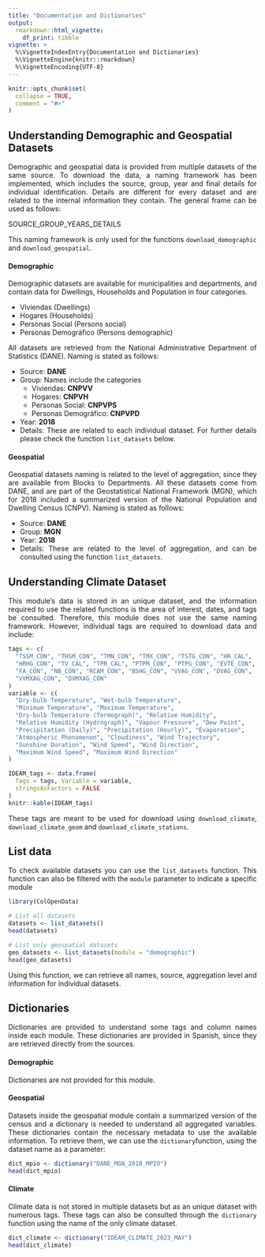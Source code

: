 ```yaml
---
title: "Documentation and Dictionaries"
output: 
  rmarkdown::html_vignette:
    df_print: tibble
vignette: >
  %\VignetteIndexEntry{Documentation and Dictionaries}
  %\VignetteEngine{knitr::rmarkdown}
  %\VignetteEncoding{UTF-8}
---
```


```r
knitr::opts_chunk$set(
  collapse = TRUE,
  comment = "#>"
)
```

## Understanding Demographic and Geospatial Datasets

::: {style="text-align: justify;"}
Demographic and geospatial data is provided from multiple datasets of the same source. To download the data, a naming framework has been implemented, which includes the source, group, year and final details for individual identification. Details are different for every dataset and are related to the internal information they contain. The general frame can be used as follows:
:::

::: {.alert .alert-info}
SOURCE_GROUP_YEARS_DETAILS
:::

::: {style="text-align: justify;"}
This naming framework is only used for the functions `download_demographic` and `download_geospatial`.

#### Demographic

Demographic datasets are available for municipalities and departments, and contain data for Dwellings, Households and Population in four categories.

-   Viviendas (Dwellings)
-   Hogares (Households)
-   Personas Social (Persons social)
-   Personas Demográfico (Persons demographic)

All datasets are retrieved from the National Administrative Department of Statistics (DANE). Naming is stated as follows:

-   Source: **DANE**
-   Group: Names include the categories
    -   Viviendas: **CNPVV**
    -   Hogares: **CNPVH**
    -   Personas Social: **CNPVPS**
    -   Personas Demográfico: **CNPVPD**
-   Year: **2018**
-   Details: These are related to each individual dataset. For further details please check the function `list_datasets` below.

#### Geospatial

Geospatial datasets naming is related to the level of aggregation, since they are available from Blocks to Departments. All these datasets come from DANE, and are part of the Geostatistical National Framework (MGN), which for 2018 included a summarized version of the National Population and Dwelling Census (CNPV). Naming is stated as follows:

-   Source: **DANE**
-   Group: **MGN**
-   Year: **2018**
-   Details: These are related to the level of aggregation, and can be consulted using the function `list_datasets`.

## Understanding Climate Dataset

This module's data is stored in an unique dataset, and the information required to use the related functions is the area of interest, dates, and tags be consulted. Therefore, this module does not use the same naming framework. However, individual tags are required to download data and include:
:::

```r
tags <- c(
  "TSSM_CON", "THSM_CON", "TMN_CON", "TMX_CON", "TSTG_CON", "HR_CAL",
  "HRHG_CON", "TV_CAL", "TPR_CAL", "PTPM_CON", "PTPG_CON", "EVTE_CON",
  "FA_CON", "NB_CON", "RCAM_CON", "BSHG_CON", "VVAG_CON", "DVAG_CON",
  "VVMXAG_CON", "DVMXAG_CON"
)
variable <- c(
  "Dry-bulb Temperature", "Wet-bulb Temperature",
  "Minimum Temperature", "Maximum Temperature",
  "Dry-bulb Temperature (Termograph)", "Relative Humidity",
  "Relative Humidity (Hydrograph)", "Vapour Pressure", "Dew Point",
  "Precipitation (Daily)", "Precipitation (Hourly)", "Evaporation",
  "Atmospheric Phenomenon", "Cloudiness", "Wind Trajectory",
  "Sunshine Duration", "Wind Speed", "Wind Direction",
  "Maximum Wind Speed", "Maximum Wind Direction"
)

IDEAM_tags <- data.frame(
  Tags = tags, Variable = variable,
  stringsAsFactors = FALSE
)
knitr::kable(IDEAM_tags)
```
::: {style="text-align: justify;"}
These tags are meant to be used for download using `download_climate`, `download_climate_geom` and `download_climate_stations`.

## List data

To check available datasets you can use the `list_datasets` function. This function can also be filtered with the `module` parameter to indicate a specific module
:::
```r
library(ColOpenData)
```

```r
# List all datasets
datasets <- list_datasets()
head(datasets)
```

```r
# List only geospatial datasets
geo_datasets <- list_datasets(module = "demographic")
head(geo_datasets)
```
::: {style="text-align: justify;"}
Using this function, we can retrieve all names, source, aggregation level and information for individual datasets.

## Dictionaries

Dictionaries are provided to understand some tags and column names inside each module. These dictionaries are provided in Spanish, since they are retrieved directly from the sources.

#### Demographic

Dictionaries are not provided for this module.

#### Geospatial

Datasets inside the geospatial module contain a summarized version of the census and a dictionary is needed to understand all aggregated variables. These dictionaries contain the necessary metadata to use the available information. To retrieve them, we can use the `dictionary`function, using the dataset name as a parameter:
:::
```r
dict_mpio <- dictionary("DANE_MGN_2018_MPIO")
head(dict_mpio)
```

#### Climate
::: {style="text-align: justify;"}
Climate data is not stored in multiple datasets but as an unique dataset with numerous tags. These tags can also be consulted through the `dictionary` function using the name of the only climate dataset.
:::
```r
dict_climate <- dictionary("IDEAM_CLIMATE_2023_MAY")
head(dict_climate)
```
